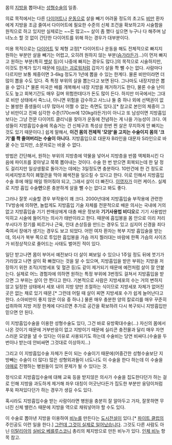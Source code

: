몸의 [[지방]]을 뽑아내는 [[성형수술]]의 일종.

의료 목적에서는 다른 [[다이어트]]나 [[운동]]으로 살을 빼기 어려울 정도의 초고도 [[비만]] 환자에게 지방을 조금 줄여서 다이어트에 필요한 수준의 신체 조건을 확보하고자 시술함을 원칙으로 하고 있지만 실제로는 ~~돈 많고~~ 살이 좀 쪘다 싶으면 누구나 다 해주며 남녀노소 할 것 없이 간단한 다이어트를 위해 하는 경우가 대부분이다. 

미용 목적으로는 [[다이어트]] 및 체형 교정[* 다이어트나 운동을 해도 전체적으로 빠지지 원하는 부분만 살을 빼기는 어렵고, 오히려 원하지 않는 부분([[슴가]]라든가...)이 먼저 빠지고 원하는 부분(특히 [[뱃살]] 등)이 나중에 빠지는 경우도 많다.]의 목적으로 시술하지만, 이것도 한계가 있기 때문에 [[미녀는 괴로워]]처럼 갑자기 살을 쫙 뺄 수는 없다. 사람마다 다르지만 보통 체중이면 3-6kg 정도가 1년에 뽑을 수 있는 한계다. 물론 비만이라면 더 많이 뽑을 수도 있다. 즉 특정 부위의 살을 뽑는다고 보면 된다. 그나마도 내장지방은 뽑을 수 없다.[* 물론 미국은 배를 개복해서 내장 지방을 제거하기도 한다, 물론 수술 난이도도 높고 회복기간도 매우 길며 위험한데다가 돈도 많이 든다. 하지만 미국에서는 그대로 비만 상태에서 죽느냐, 아니면 위험을 감수하고 사느냐 둘 중 하나 외에 선택권이 없는 불쌍한 중생들이 너무 많아서 어쩔 수 없는 측면도 있다.][* 참고로 본인의 체중이 그냥 비만이고 진짜 심각한 수준(170cm에 120kg라든가)이 아니고 또 남성이면 지방흡입보다는 그냥 전문 다이어트 클리닉을 찾아가 운동에 전념하는 게 나을 가능성이 크다. 여성들이 지방흡입수술에 목숨거는 건 신체구조 특성상 한번 찐 살은 무지하게 안 빠지는 것도 있기 때문이다.] 쉽게 말해서, '''이건 몸의 전체적 '모양'을 고치는 수술이지 몸의 '크기'를 쫙 줄여버리는 수술이 아니다.''' 지방흡입으로 대문자 B라인을 대문자 S라인으로 바꿀 수는 있지만, 소문자로는 바꿀 수 없다.

방법은 간단해서, 원하는 부위의 지방층에 약물을 넣어서 지방층을 반쯤 액체화시킨 다음에 파이프를 꽂아넣고 쭉쭉 뽑아내는 것이다. 수술 한 번 받으면 회복되는데 한 달 정도 걸리지만 일상생활로 돌아가는 데에는 3일정도면 충분하다. 10만건에 한 건 정도로 미세지방조직이 폐혈관을 막아 폐색전을 일으킬 수 있다고 한다. 이로 인해서 지방흡입 수술 후에 매일 매일 뛰어줘야 되고, 그래서 살이 더 빠진다. [[이영자]]가 이런 케이스. 실제로 지방 흡입 수술'''만'''으론 충분하게 살을 뺄 수는 없다고 봐도 좋다.

그러나 잘못 시술할 경우 부작용이 꽤 크다. 2000년대에 지방흡입술 부작용에 관련한 TV방송에 의하면, 놀랍게도 지방흡입 기술 자체를 전문적으로 배운 의사는 국내에 거의 없고 지방흡입술 기기 판매상에게 대충 배운 정보와 '''기기사용법 비디오'''로 기기 사용법만 익히고 시술에 들어가는 의사가 태반이라고 한다. 때문에 흡입봉을 몸 안으로 이리 저리 쑤시다가 장기를 찌르거나 근육, 인대 손상등을 만드는 경우도 있고 심지어 신경을 죄다 죽여서 장애가 생기는 경우도 보고 되었다. 어떤 여자 환자는 복부 지방 흡입술을 받는데, 의사가 복부 쪽으로 투입한 흡입봉을 가슴 까지 찔러대는 바람에 한쪽 가슴의 사이즈가 비정상적으로 줄어드는 사태도 벌어진 적이 있다.

일단 받고나면 몸이 부어서 예전보다 더 살이 쪄보일 수 있으나 1주일 정도 뒤에 붓기가 가라앉고 나면 살이 확 빠졌다는 것을 알 수 있으며, 지방흡입을 받은 부위는 지방을 저장하기 위한 조직(지방세포 및 혈관 등)도 같이 제거되기 때문에 예전처럼 살이 잘 안붙는다. 실제로 어느 경험자에 의하면 원하는 특정 부위에 3번정도 걸쳐서 지방흡입을 받으면 그 부위는 살이 안 찐다고 한다. 기본적으로 사람은 지방세포의 수는 거의 변하지 않고 일정한 상태에서 세포 내의 지방 양만 조절하는 식이므로 지방세포 자체가 없어진 곳은 없는 채로 있기 때문.[* 그런데 어릴 때 살이 찌면 지방세포 수가 쉽게 늘어난다고 한다. 소아비만이 좋지 않은 이유 중 하나.] 물론 매우 충분한 양의 칼로리를 매우 꾸준히 섭취하여 지방 저장 한계에 다다르면 추가로 공간을 확보하려 다시 복구되니 지방흡입만 믿으면 안 된다.

이 지방흡입수술을 이용한 성형수술도 있다, 그건 바로 유방확대수술(...)
자신의 몸에서 나온 것이기 때문에 거부반응이 없고 지방이기 때문에 실리콘 충전물과 달리 매우 자연스러운 모양을 낼 수 있다는 이유로 사용되기도 하는데 수술비는 당연 비싸다.(수술을 두번이나 받는데 안비싸면 그것대로 이상하지...)

그리고 이 지방흡입수술 자체가 돈이 되는 수술이기 때문에(어중간한 성형수술보단 지방빼는 수술이 더 많다) 많은 성형외과들이 너도나도 이 수술을 한다 하는데 이 수술을 [[야매]]로 진행하는 병원들이 있어 문제가 될 수 있다는 것.

정식으로 지방흡입수술에 대해 교육 등을 받지않은 의사가 수술을 집도한다던가 하는 걸로 인해 지방을 과도하게 제거해 좌우 대칭이 어긋난다든가 집도한 부분만 웅덩이처럼 푸욱 파져있다던가 하는 경우가 생길 수도 있다.

혹시라도 지방흡입수술 받는 사람이라면 병원을 충분히 잘 알아두고 가자, 잘못하면 무너진 신체 밸런스 때문에 지방을 역으로 채워넣어야 할 수도 있다.

이 수술로 뽑아낸 지방을 이용하여 [[비누]]를 만든다는 [[도시전설]]이 있다.[* [[파이트 클럽]]의 주인공도 이런 일을 한다.] [[그런데 그것이 실제로 일어났습니다]]. 그것도 다른 사람도 아닌 [[이탈리아]]의 [[실비오 베를루스코니]] 총리의 체지방으로 만든 비누가 있다. [[인체 비누]] 항목 참고.

